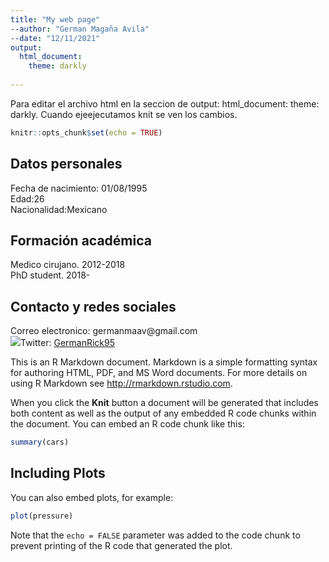 ---
title: "My web page"
--author: "German Magaña Avila"
--date: "12/11/2021"
output:
  html_document:
    theme: darkly
  
---
Para editar el archivo html en la seccion de output: <enter> html_document: <enter> theme: darkly. 
Cuando ejeejecutamos knit se ven los cambios. 
```{r setup, include=FALSE}
knitr::opts_chunk$set(echo = TRUE)
```

## Datos personales

Fecha de nacimiento: 01/08/1995  
Edad:26  
Nacionalidad:Mexicano  

## Formación académica
Medico cirujano. 2012-2018  
PhD student. 2018-  

## Contacto y redes sociales
Correo electronico: germanmaav@gmail.com  
![](./img/Twitter_icon.png)Twitter: [GermanRick95](https://twitter.com/GermanRick95)  


This is an R Markdown document. Markdown is a simple formatting syntax for authoring HTML, PDF, and MS Word documents. For more details on using R Markdown see <http://rmarkdown.rstudio.com>.

When you click the **Knit** button a document will be generated that includes both content as well as the output of any embedded R code chunks within the document. You can embed an R code chunk like this:

```{r cars}
summary(cars)
```

## Including Plots

You can also embed plots, for example:

```{r pressure, echo=FALSE}
plot(pressure)
```

Note that the `echo = FALSE` parameter was added to the code chunk to prevent printing of the R code that generated the plot.
